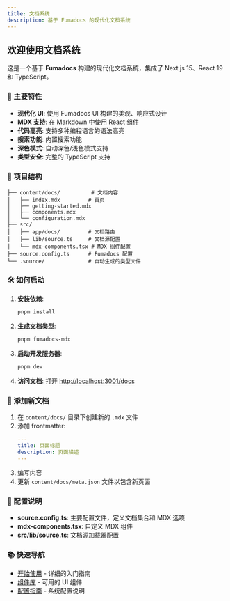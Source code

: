 ```yaml
---
title: 文档系统
description: 基于 Fumadocs 的现代化文档系统
---
```


## 欢迎使用文档系统

这是一个基于 **Fumadocs** 构建的现代化文档系统，集成了 Next.js 15、React 19 和 TypeScript。

### 🚀 主要特性

- **现代化 UI**: 使用 Fumadocs UI 构建的美观、响应式设计
- **MDX 支持**: 在 Markdown 中使用 React 组件
- **代码高亮**: 支持多种编程语言的语法高亮
- **搜索功能**: 内置搜索功能
- **深色模式**: 自动深色/浅色模式支持
- **类型安全**: 完整的 TypeScript 支持

### 📁 项目结构

```
├── content/docs/          # 文档内容
│   ├── index.mdx         # 首页
│   ├── getting-started.mdx
│   ├── components.mdx
│   └── configuration.mdx
├── src/
│   ├── app/docs/         # 文档路由
│   ├── lib/source.ts     # 文档源配置
│   └── mdx-components.tsx # MDX 组件配置
├── source.config.ts      # Fumadocs 配置
└── .source/              # 自动生成的类型文件
```

### 🛠 如何启动

1. **安装依赖**:
   ```bash
   pnpm install
   ```

2. **生成文档类型**:
   ```bash
   pnpm fumadocs-mdx
   ```

3. **启动开发服务器**:
   ```bash
   pnpm dev
   ```

4. **访问文档**: 打开 [http://localhost:3001/docs](http://localhost:3001/docs)

### 📝 添加新文档

1. 在 `content/docs/` 目录下创建新的 `.mdx` 文件
2. 添加 frontmatter:
   ```yaml
   ---
   title: 页面标题
   description: 页面描述
   ---
   ```
3. 编写内容
4. 更新 `content/docs/meta.json` 文件以包含新页面

### 🔧 配置说明

- **source.config.ts**: 主要配置文件，定义文档集合和 MDX 选项
- **mdx-components.tsx**: 自定义 MDX 组件
- **src/lib/source.ts**: 文档源加载器配置

### 📚 快速导航

- [开始使用](/docs/getting-started) - 详细的入门指南
- [组件库](/docs/components) - 可用的 UI 组件
- [配置指南](/docs/configuration) - 系统配置说明
